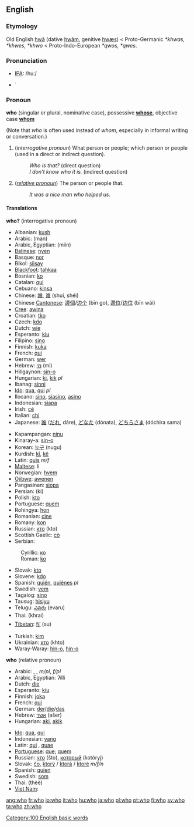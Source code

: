 ==English==

{{rank|me|an|we|43|who|said|would|been}}

===Etymology===
Old English [[hwa|hwā]] (dative [[hwam|hwām]], genitive [[hwæs]]) < Proto-Germanic ''*khwas, *khwes, *khwo'' < Proto-Indo-European ''*qwos, *qwes''.

===Pronunciation===
* [[Wiktionary:Pronunciation_key|IPA]]: /huː/
*{{audio|en-us-who.ogg|Audio (US)}}`

===Pronoun===
'''who''' (singular or plural, nominative case), possessive '''[[whose]]''', objective case '''[[whom]]'''

(Note that ''who'' is often used instead of ''whom'', especially in informal writing or conversation.)

# (''interrogative pronoun'') What person or people; which person or people (used in a direct or indirect question).
#:''Who is that?'' (direct question)
#:''I don't know who it is.'' (indirect question)
# (''[[relative pronoun]]'') The person or people that.
#:''It was a nice man who helped us.''

====Translations====
'''who?''' (interrogative pronoun)
{{top}}
*Albanian: [[kush]]
*Arabic: {{ARchar|[[من|مَنْ]]}} (man)
*Arabic, Egyptian: {{ARchar|[[مين]]}} (miin)
*[[Balinese]]: [[nyen]]
*Basque: [[nor]]
*Bikol: [[siisay]]
*[[Blackfoot]]: [[tahkaa]]
*Bosnian: [[ko#Bosnian|ko]]
*Catalan: [[qui]]
*Cebuano: [[kinsa]]
*Chinese: [[誰]], [[谁]] (shuí, shéi)
*Chinese [[Cantonese]]: [[邊個]]/[[边个]] (bīn go), [[邊位]]/[[边位]] (bīn wái)
*[[Cree]]: [[awina]]
*Croatian: [[tko#Croatian|tko]]
*Czech: [[kdo]]
*Dutch: [[wie]]
*Esperanto: [[kiu]]
*Filipino: [[sino]]
*Finnish: [[kuka]]
*French: [[qui]]
*German: [[wer]]
*Hebrew: [[מי]] (mi)
*Hiligaynon: [[sin-o]]
*Hungarian: [[ki]], [[kik]] ''pl''
*Ibanag: [[sinni]]
*[[Ido]]: [[qua]], [[qui]] ''pl''
*Ilocano: [[sino]], [[siasino]], [[asino]]
*Indonesian: [[siapa]]
*Irish: [[cé]]
*Italian: [[chi]]
*Japanese: [[誰]] ([[だれ]], dáre), [[どなた]] (dónata), [[どちらさま]] (dóchira sama)
{{mid}}
*Kapampangan: [[ninu]]
*Kinaray-a: [[sin-o]]
*Korean: [[누구]] (nugu)
*Kurdish: [[kî]], [[kê]]
*Latin: [[quis]] ''m/f''
*[[Maltese]]: li
*Norwegian: [[hvem]]
*[[Ojibwe]]: [[awenen]]
*Pangasinan: [[siopa]]
*Persian: {{FAchar|[[کی]]}} (ki)
*Polish: [[kto]]
*Portuguese: [[quem]]
*Rohingya: [[hon]]
*Romanian: [[cine]]
*Romany: [[kon]]
*Russian: [[кто]] (kto)
*Scottish Gaelic: [[cò]]
*Serbian:
:Cyrillic: [[ко#Serbian|ко]]
:Roman: [[ko#Serbian|ko]]
*Slovak: [[kto]]
*Slovene: [[kdo]]
*Spanish: [[quién]], [[quiénes]] ''pl''
*Swedish: [[vem]]
*Tagalog: [[sino]]
*Tausug: [[hisiyu]]
*Telugu: [[ఎవరు]] (evaru)
*Thai: {{THchar|[[ใคร]]}} (khrai)
*[[Tibetan]]: [[སུ་]] (su)
*Turkish: [[kim]]
*Ukrainian: [[хто]] (khto)
*Waray-Waray: [[hin-o]], [[hin-o]]
{{bottom}}

'''who''' (relative pronoun)
{{top}}
*Arabic: {{ARchar|[[الذي|اَلّذِي]]}} {{Unicode|(allaðíː)}} {{m}}, {{ARchar|[[التي|اَلّتِي]]}} {{Unicode|(allatíː)}} {{f}}, {{ARchar|[[الذين|اَلّذِينَ]]}} {{Unicode|(allaðíːna)}} ''m/pl'', {{ARchar|[[اللواتي|اَلّلوَاتِي]]}} {{Unicode|(allawáːti)}} ''f/pl''
*Arabic, Egyptian: ʔilli
*Dutch: [[die]]
*Esperanto: [[kiu]]
*Finnish: [[joka]]
*French: [[qui]]
*German: [[der]]/[[die]]/[[das]]
*Hebrew: [[אשר]] (ašer)
*Hungarian: [[aki]], [[akik]] {{p}}
{{mid}}
*[[Ido]]: [[qua]], [[qui]] {{p}}
*Indonesian: [[yang]]
*Latin: [[qui]] {{m}}, [[quae]] {{f}}
*[[Portuguese]]: [[que]]; [[quem]]
*Russian: [[что]] (što), [[который]] (kotóryj) {{m}}
*Slovak: [[čo]], [[ktorý]] / [[ktorá]] / [[ktoré]] ''m/f/n''
*Spanish: [[quien]]
*Swedish: [[som]]
*Thai: {{THchar|[[ที่]]}} (thèè)
*[[Viet Nam]]: {{Ai|[[ai]]}} 
{{bottom}}

[[Category:100 English basic words]]

[[ang:who]]
[[fr:who]]
[[io:who]]
[[it:who]]
[[hu:who]]
[[ja:who]]
[[pl:who]]
[[pt:who]]
[[fi:who]]
[[sv:who]]
[[ta:who]]
[[zh:who]]